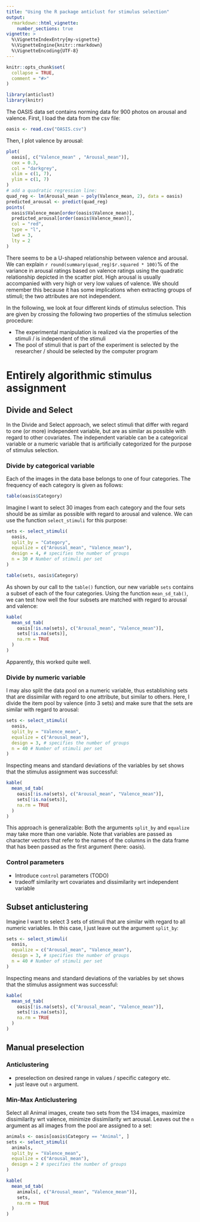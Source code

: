 ```yaml
---
title: "Using the R package anticlust for stimulus selection"
output: 
  rmarkdown::html_vignette:
    number_sections: true
vignette: >
  %\VignetteIndexEntry{my-vignette}
  %\VignetteEngine{knitr::rmarkdown}
  %\VignetteEncoding{UTF-8}
---
```


```r
knitr::opts_chunk$set(
  collapse = TRUE,
  comment = "#>"
)
```

```r
library(anticlust)
library(knitr)
```

The OASIS data set contains norming data for 900 photos on arousal 
and valence. First, I load the data from the csv file:

```r
oasis <- read.csv("OASIS.csv")
```

Then, I plot valence by arousal:

```r
plot(
  oasis[, c("Valence_mean" , "Arousal_mean")], 
  cex = 0.3, 
  col = "darkgrey",
  xlim = c(1, 7),
  ylim = c(1, 7)
)
# add a quadratic regression line:
quad_reg <- lm(Arousal_mean ~ poly(Valence_mean, 2), data = oasis)
predicted_arousal <- predict(quad_reg)
points(
  oasis$Valence_mean[order(oasis$Valence_mean)],
  predicted_arousal[order(oasis$Valence_mean)], 
  col = "red", 
  type = "l",
  lwd = 3,
  lty = 2
)

```

There seems to be a U-shaped relationship between valence and arousal. 
We can explain `r round(summary(quad_reg)$r.squared * 100)`% of the 
variance in arousal ratings based on valence ratings using the quadratic 
relationship depicted in the scatter plot. High arousal is usually 
accompanied with very high or very low values of valence. We should 
remember this because it has some implications when extracting groups of 
stimuli; the two attributes are not independent.

In the following, we look at four different kinds of stimulus selection.
This are given by crossing the following two properties of the stimulus
selection procedure:

- The experimental manipulation is realized via the properties of the stimuli / is independent of the stimuli
- The pool of stimuli that is part of the experiment is selected by the researcher / should be selected by the computer program

# Entirely algorithmic stimulus assignment

## Divide and Select

In the Divide and Select approach, we select stimuli that differ with 
regard to one (or more) independent variable, but are as similar as 
possible with regard to other covariates. The independent variable can 
be a categorical variable or a numeric variable that is artificially 
categorized for the purpose of stimulus selection.

### Divide by categorical variable

Each of the images in the data base belongs to one of four 
categories. The frequency of each category is given as follows:

```r
table(oasis$Category)
```

Imagine I want to select 30 images from each category and the four
sets should be as similar as possible with regard to arousal and
valence. We can use the function `select_stimuli` for this purpose:

```r

sets <- select_stimuli(
  oasis,
  split_by = "Category",
  equalize = c("Arousal_mean", "Valence_mean"),
  design = 4, # specifies the number of groups
  n = 30 # Number of stimuli per set
)

table(sets, oasis$Category)
```

As shown by our call to the `table()` function, our new variable `sets`
contains a subset of each of the four categories. Using the function
`mean_sd_tab()`, we can test how well the four subsets are matched
with regard to arousal and valence:

```r
kable(
  mean_sd_tab(
    oasis[!is.na(sets), c("Arousal_mean", "Valence_mean")], 
    sets[!is.na(sets)],
    na.rm = TRUE
  )
)

```

Apparently, this worked quite well.

### Divide by numeric variable

I may also split the data pool on a numeric variable, thus establishing
sets that are dissimilar with regard to one attribute, but similar to 
others. Here, I divide the item pool by valence (into 3 sets) and make
sure that the sets are similar with regard to arousal:

```r

sets <- select_stimuli(
  oasis,
  split_by = "Valence_mean",
  equalize = c("Arousal_mean"),
  design = 3, # specifies the number of groups
  n = 40 # Number of stimuli per set
)
```

Inspecting means and standard deviations of the variables by set shows
that the stimulus assignment was successful:

```r
kable(
  mean_sd_tab(
    oasis[!is.na(sets), c("Arousal_mean", "Valence_mean")], 
    sets[!is.na(sets)],
    na.rm = TRUE
  )
)

```

This approach is generalizable: Both the arguments `split_by` and 
`equalize` may take more than one variable. Note that variables are
passed as character vectors that refer to the names of the columns in
the data frame that has been passed as the first argument (here: oasis).

### Control parameters

- Introduce `control` parameters (TODO)
- tradeoff similarity wrt covariates and dissimilarity wrt independent 
  variable

## Subset anticlustering

Imagine I want to select 3 sets of stimuli that are similar with regard
to all numeric variables. In this case, I just leave out the argument 
`split_by`: 

```r
sets <- select_stimuli(
  oasis,
  equalize = c("Arousal_mean", "Valence_mean"),
  design = 3, # specifies the number of groups
  n = 40 # Number of stimuli per set
)
```

Inspecting means and standard deviations of the variables by set shows
that the stimulus assignment was successful:

```r
kable(
  mean_sd_tab(
    oasis[!is.na(sets), c("Arousal_mean", "Valence_mean")], 
    sets[!is.na(sets)],
    na.rm = TRUE
  )
)

```


## Manual preselection

### Anticlustering

- preselection on desired range in values / specific category etc.
- just leave out `n` argument.


### Min-Max Anticlustering

Select all Animal images, create two sets from the 134 images, maximize
dissimilarity wrt valence, minimize dissimilarity wrt arousal. Leaves out
the `n` argument as all images from the pool are assigned to a set:

```r

animals <- oasis[oasis$Category == "Animal", ]
sets <- select_stimuli(
  animals,
  split_by = "Valence_mean",
  equalize = c("Arousal_mean"),
  design = 2 # specifies the number of groups
)

kable(
  mean_sd_tab(
    animals[, c("Arousal_mean", "Valence_mean")], 
    sets,
    na.rm = TRUE
  )
)

```

